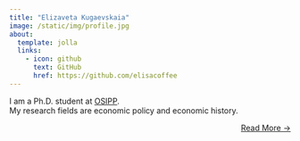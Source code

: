 ```yaml
---
title: "Elizaveta Kugaevskaia"
image: /static/img/profile.jpg
about:
  template: jolla
  links:
    - icon: github
      text: GitHub
      href: https://github.com/elisacoffee
---
```


I am a Ph.D. student at [OSIPP](https://www.osipp.osaka-u.ac.jp/en/).<br>
My research fields are economic policy and economic history.

::: {style="text-align: right"}
[Read More →](../about)
:::